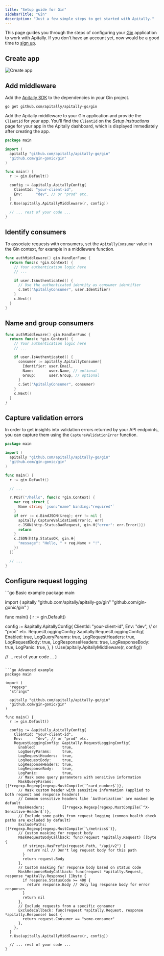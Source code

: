 ```yaml
---
title: "Setup guide for Gin"
sidebarTitle: "Gin"
description: "Just a few simple steps to get started with Apitally."
---
```



This page guides you through the steps of configuring your [Gin](https://gin-gonic.com) application to work with Apitally. If you don't have an account yet, now would be a good time to [sign up](https://app.apitally.io/?signup).

<SetupGuideStartSnippet framework="Gin" />

## Create app

<CreateAppSnippet1 framework="Gin" />

![Create app](https://assets.apitally.io/docs/create-app-gin.webp)

<CreateAppSnippet2 />

## Add middleware

Add the [Apitally SDK](https://github.com/apitally/apitally-go) to the dependencies in your Gin project.

```shell
go get github.com/apitally/apitally-go/gin
```

Add the Apitally middleware to your Gin application and provide the `ClientId` for your app.
You'll find the `ClientId` on the _Setup instructions_ page for your app in the Apitally dashboard, which is displayed immediately after creating the app.

```go
package main

import (
  apitally "github.com/apitally/apitally-go/gin"
  "github.com/gin-gonic/gin"
)

func main() {
  r := gin.Default()

  config := &apitally.ApitallyConfig{
    ClientId: "your-client-id",
    Env:      "dev", // or "prod" etc.
  }
  r.Use(apitally.ApitallyMiddleware(r, config))

  // ... rest of your code ...
}
```

<div style={{ marginTop: "-0.5rem" }}>
  <Snippet file="middleware-first-note.mdx" />
</div>

<Snippet file="add-middleware-check.mdx" />

## Identify consumers

<Snippet file="identify-consumers.mdx" />

To associate requests with consumers, set the `ApitallyConsumer` value in the Gin context, for example in a middleware function.

```go {8}
func authMiddleware() gin.HandlerFunc {
  return func(c *gin.Context) {
    // Your authentication logic here
    // ...

    if user.IsAuthenticated() {
      // Use the authenticated identity as consumer identifier
      c.Set("ApitallyConsumer", user.Identifier)
    }
    c.Next()
  }
}
```

<ConsumerIdentifierSnippet />

<Snippet file="identify-consumers-check.mdx" />

## Name and group consumers

<ConsumerNameGroupSnippet language="go" />

```go
func authMiddleware() gin.HandlerFunc {
  return func(c *gin.Context) {
    // Your authentication logic here
    // ...

    if user.IsAuthenticated() {
      consumer := apitally.ApitallyConsumer{
        Identifier: user.Email,
        Name:       user.Name, // optional
        Group:      user.Group, // optional
      }
      c.Set("ApitallyConsumer", consumer)
    }
    c.Next()
  }
}
```

## Capture validation errors

In order to get insights into validation errors returned by your API endpoints, you can capture them using the `CaptureValidationError` function.

```go {18}
package main

import (
  apitally "github.com/apitally/apitally-go/gin"
  "github.com/gin-gonic/gin"
)

func main() {
  r := gin.Default()

  // ...

  r.POST("/hello", func(c *gin.Context) {
    var req struct {
      Name string `json:"name" binding:"required"`
    }
    if err := c.BindJSON(&req); err != nil {
      apitally.CaptureValidationError(c, err)
      c.JSON(http.StatusBadRequest, gin.H{"error": err.Error()})
      return
    }
    c.JSON(http.StatusOK, gin.H{
      "message": "Hello, " + req.Name + "!",
    })
  })

  // ...
}
```

## Configure request logging

<RequestLoggingConfigSnippet language="go" />

<CodeGroup>
```go Basic example
package main

import (
  apitally "github.com/apitally/apitally-go/gin"
  "github.com/gin-gonic/gin"
)

func main() {
  r := gin.Default()

  config := &apitally.ApitallyConfig{
    ClientId: "your-client-id",
    Env:      "dev", // or "prod" etc.
    RequestLoggingConfig: &apitally.RequestLoggingConfig{
      Enabled:            true,
      LogQueryParams:     true,
      LogRequestHeaders:  true,
      LogRequestBody:     true,
      LogResponseHeaders: true,
      LogResponseBody:    true,
      LogPanic:           true,
    },
  }
  r.Use(apitally.ApitallyMiddleware(r, config))

  // ... rest of your code ...
}
```

```go Advanced example
package main

import (
  "regexp"
  "strings"

  apitally "github.com/apitally/apitally-go/gin"
  "github.com/gin-gonic/gin"
)

func main() {
  r := gin.Default()

  config := &apitally.ApitallyConfig{
    ClientId: "your-client-id",
    Env:      "dev", // or "prod" etc.
    RequestLoggingConfig: &apitally.RequestLoggingConfig{
      Enabled:            true,
      LogQueryParams:     true,
      LogRequestHeaders:  true,
      LogRequestBody:     true,
      LogResponseHeaders: true,
      LogResponseBody:    true,
      LogPanic:           true,
      // Mask some query parameters with sensitive information
      MaskQueryParams:    []*regexp.Regexp{regexp.MustCompile(`^card_number$`)},
      // Mask custom header with sensitive information (applied to both request and response headers)
      // Common sensitive headers like `Authorization` are masked by default
      MaskHeaders:        []*regexp.Regexp{regexp.MustCompile(`^X-Sensitive-Header$`)},
      // Exclude some paths from request logging (common health check paths are excluded by default)
      ExcludePaths:       []*regexp.Regexp{regexp.MustCompile(`\/metrics$`)},
      // Custom masking for request body
      MaskRequestBodyCallback: func(request *apitally.Request) []byte {
        if strings.HasPrefix(request.Path, "/api/v2") {
          return nil // Don't log request body for this path
        }
        return request.Body
      },
      // Custom masking for response body based on status code
      MaskResponseBodyCallback: func(request *apitally.Request, response *apitally.Response) []byte {
        if response.StatusCode >= 400 {
          return response.Body // Only log response body for error responses
        }
        return nil
      },
      // Exclude requests from a specific consumer
      ExcludeCallback: func(request *apitally.Request, response *apitally.Response) bool {
        return request.Consumer == "some-consumer"
      },
    },
  }
  r.Use(apitally.ApitallyMiddleware(r, config))

  // ... rest of your code ...
}
```
</CodeGroup>
